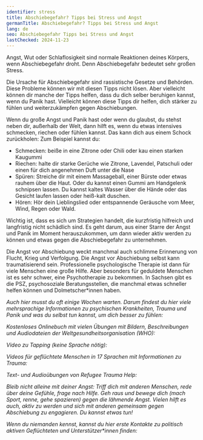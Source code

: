 ```yaml
---
identifier: stress
title: Abschiebegefahr? Tipps bei Stress und Angst
germanTitle: Abschiebegefahr? Tipps bei Stress und Angst
lang: de
seo: Abschiebegefahr Tipps bei Stress und Angst
lastChecked: 2024-11-23
---
```


Angst, Wut oder Schlaflosigkeit sind normale Reaktionen deines Körpers, wenn Abschiebegefahr droht. Denn Abschiebegefahr bedeutet sehr großen Stress.

Die Ursache für Abschiebegefahr sind rassistische Gesetze und Behörden. Diese Probleme können wir mit diesen Tipps nicht lösen. Aber vielleicht können dir manche der Tipps helfen, dass du dich selber beruhigen kannst, wenn du Panik hast. Vielleicht können diese Tipps dir helfen, dich stärker zu fühlen und weiterzukämpfen gegen Abschiebungen.

Wenn du große Angst und Panik hast oder wenn du glaubst, du stehst neben dir, außerhalb der Welt, dann hilft es, wenn du etwas intensives schmecken, riechen oder fühlen kannst. Das kann dich aus einem Schock zurückholen:
Zum Beispiel kannst du:

- Schmecken: beiße in eine Zitrone oder Chili oder kau einen starken Kaugummi
- Riechen: halte dir starke Gerüche wie Zitrone, Lavendel, Patschuli oder einen für dich angenehmen Duft unter die Nase
- Spüren: Streiche dir mit einem Massageball, einer Bürste oder etwas rauhem über die Haut. Oder du kannst einen Gummi am Handgelenk schnipsen lassen. Du kannst kaltes Wasser über die Hände oder das Gesicht laufen lassen oder heiß-kalt duschen.
- Hören: Hör dein Lieblingslied oder entspannende Geräusche vom Meer, Wind, Regen oder Wald.

Wichtig ist, dass es sich um Strategien handelt, die kurzfristig hilfreich und langfristig nicht schädlich sind. Es geht darum, aus einer Starre der Angst und Panik im Moment herauszukommen, um dann wieder aktiv werden zu können und etwas gegen die Abschiebegefahr zu unternehmen.

Die Angst vor Abschiebung weckt manchmal auch schlimme Erinnerung von Flucht, Krieg und Verfolgung. Die Angst vor Abschiebung selbst kann traumatisierend sein. Professionelle psychologische Therapie ist dann für viele Menschen eine große Hilfe. Aber besonders für geduldete Menschen ist es sehr schwer, eine Psychotherapie zu bekommen. In Sachsen gibt es die PSZ, psychosoziale Beratungsstellen, die manchmal etwas schneller helfen können und Dolmetscher\*innen haben.

<Address identifier="psz_sachsen"/>

Auch hier musst du oft einige Wochen warten. Darum findest du hier viele mehrsprachige Informationen zu psychischen Krankheiten, Trauma und Panik und was du selbst tun kannst, um dich besser zu fühlen:

Kostenloses Onlinebuch mit vielen Übungen mit Bildern, Beschreibungen und Audiodateien der Weltgesundheitsorganisation (WHO):

<ExternalShortLink identifier="who_stress"/>

Video zu Tapping (keine Sprache nötig):

<ExternalShortLink identifier="tapping"/>

Videos für geflüchtete Menschen in 17 Sprachen mit Informationen zu Trauma:

<ExternalShortLink identifier="maxplank_trauma"/>

Text- und Audioübungen von Refugee Trauma Help:

<ExternalShortLink identifier="refugee_trauma_nawa"/>

Bleib nicht alleine mit deiner Angst: Triff dich mit anderen Menschen, rede über deine Gefühle, frage nach Hilfe. Geh raus und bewege dich (mach Sport, renne, gehe spazieren) gegen die lähmende Angst. Vielen hilft es auch, aktiv zu werden und sich mit anderen gemeinsam gegen Abschiebung zu engagieren. Du kannst etwas tun!

Wenn du niemanden kennst, kannst du hier erste Kontakte zu politisch aktiven Geflüchteten und Unterstützer\*innen finden:

<ExternalShortLink identifier="w2eu_contacts"/>
